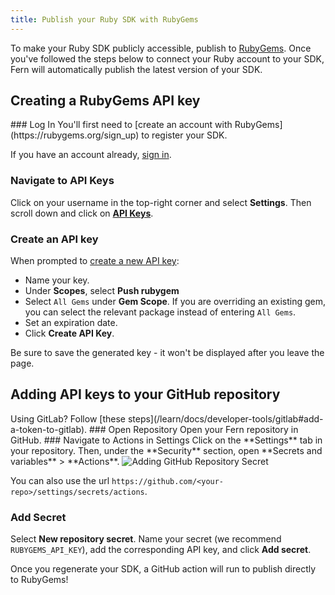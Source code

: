 ```yaml
---
title: Publish your Ruby SDK with RubyGems
---
```


To make your Ruby SDK publicly accessible, publish to [RubyGems](https://rubygems.org/). Once you've followed the steps below to connect your Ruby account to your SDK, Fern will automatically publish the latest version of your SDK.  

## Creating a RubyGems API key
<Steps>
### Log In
You'll first need to [create an account with RubyGems](https://rubygems.org/sign_up) to register your SDK. 

If you have an account already, [sign in](https://rubygems.org/sign_in). 
### Navigate to API Keys
Click on your username in the top-right corner and select **Settings**. Then scroll down and click on [**API Keys**](https://rubygems.org/profile/api_keys).  
### Create an API key
When prompted to [create a new API key](https://rubygems.org/profile/api_keys/new):
- Name your key. 
- Under **Scopes**, select **Push rubygem**
- Select `All Gems` under **Gem Scope**. 
  <Tip title="Replacing an existing gem">
    If you are overriding an existing gem, you can select the relevant package instead of entering `All Gems`. 
  </Tip>
- Set an expiration date. 
- Click **Create API Key**. 

<Note title='Save your API key'>
Be sure to save the generated key - it won't be displayed after you leave the page. 
</Note>
</Steps>

## Adding API keys to your GitHub repository
<Info>
Using GitLab? Follow [these steps](/learn/docs/developer-tools/gitlab#add-a-token-to-gitlab). 
</Info>
<Steps>
### Open Repository
Open your Fern repository in GitHub.
### Navigate to Actions in Settings
Click on the **Settings** tab in your repository. Then, under the **Security** section, open **Secrets and variables** > **Actions**. 

<Frame>
<img src="github-secret.png" alt="Adding GitHub Repository Secret" />
</Frame>

You can also use the url `https://github.com/<your-repo>/settings/secrets/actions`.
### Add Secret
Select **New repository secret**. Name your secret (we recommend `RUBYGEMS_API_KEY`), add the corresponding API key, and click **Add secret**. 
</Steps>

Once you regenerate your SDK, a GitHub action will run to publish directly to RubyGems!